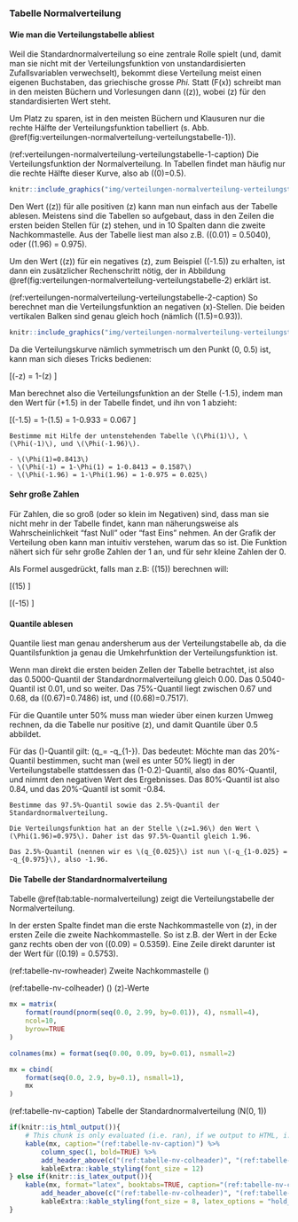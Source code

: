 ### Tabelle Normalverteilung {#sec-tabelle-normalverteilung}

#### Wie man die Verteilungstabelle abliest {-}

Weil die Standardnormalverteilung so eine zentrale Rolle spielt (und, damit man sie nicht mit der Verteilungsfunktion von unstandardisierten Zufallsvariablen verwechselt), bekommt diese Verteilung meist einen eigenen Buchstaben, das griechische grosse *Phi.* Statt \(F(x)\) schreibt man in den meisten Büchern und Vorlesungen dann \(\Phi(z)\), wobei \(z\) für den standardisierten Wert steht.

Um Platz zu sparen, ist in den meisten Büchern und Klausuren nur die rechte Hälfte der Verteilungsfunktion tabelliert (s. Abb. \@ref(fig:verteilungen-normalverteilung-verteilungstabelle-1)).

(ref:verteilungen-normalverteilung-verteilungstabelle-1-caption) Die Verteilungsfunktion der Normalverteilung. In Tabellen findet man häufig nur die rechte Hälfte dieser Kurve, also ab \(\Phi(0)=0.5\).

```r
knitr::include_graphics("img/verteilungen-normalverteilung-verteilungstabelle-1.png")
```

Den Wert \(\Phi(z)\) für alle positiven \(z\) kann man nun einfach aus der Tabelle ablesen. Meistens sind die Tabellen so aufgebaut, dass in den Zeilen die ersten beiden Stellen für \(z\) stehen, und in 10 Spalten dann die zweite Nachkommastelle. Aus der Tabelle liest man also z.B. \(\Phi(0.01) = 0.5040\), oder \(\Phi(1.96) = 0.975\).

Um den Wert \(\Phi(z)\) für ein negatives \(z\), zum Beispiel \(\Phi(-1.5)\) zu erhalten, ist dann ein zusätzlicher Rechenschritt nötig, der in Abbildung \@ref(fig:verteilungen-normalverteilung-verteilungstabelle-2) erklärt ist.

(ref:verteilungen-normalverteilung-verteilungstabelle-2-caption) So berechnet man die Verteilungsfunktion an negativen \(x\)-Stellen. Die beiden vertikalen Balken sind genau gleich hoch (nämlich \(\Phi(1.5)=0.93\)).

```r
knitr::include_graphics("img/verteilungen-normalverteilung-verteilungstabelle-2.png")
```

Da die Verteilungskurve nämlich symmetrisch um den Punkt (0, 0.5) ist, kann man sich dieses Tricks bedienen:

\[\Phi(-z) = 1-\Phi(z) \]

Man berechnet also die Verteilungsfunktion an der Stelle \(-1.5\), indem man den Wert für \(+1.5\) in der Tabelle findet, und ihn von 1 abzieht:

\[\Phi(-1.5) = 1-\Phi(1.5) = 1-0.933 = 0.067 \]

```exercise

Bestimme mit Hilfe der untenstehenden Tabelle \(\Phi(1)\), \(\Phi(-1)\), und \(\Phi(-1.96)\).

```

```solution


- \(\Phi(1)=0.8413\)
- \(\Phi(-1) = 1-\Phi(1) = 1-0.8413 = 0.1587\)
- \(\Phi(-1.96) = 1-\Phi(1.96) = 1-0.975 = 0.025\)

```

#### Sehr große Zahlen {-}

Für Zahlen, die so groß (oder so klein im Negativen) sind, dass man sie nicht mehr in der Tabelle findet, kann man näherungsweise als Wahrscheinlichkeit "fast Null" oder "fast Eins" nehmen. An der Grafik der Verteilung oben kann man intuitiv verstehen, warum das so ist. Die Funktion nähert sich für sehr große Zahlen der 1 an, und für sehr kleine Zahlen der 0.

Als Formel ausgedrückt, falls man z.B: \(\Phi(15)\) berechnen will:

\[\Phi(15) \approx 1\]

\[\Phi(-15) \approx 0\]

#### Quantile ablesen {-}

Quantile liest man genau andersherum aus der Verteilungstabelle ab, da die Quantilsfunktion ja genau die Umkehrfunktion der Verteilungsfunktion ist.

Wenn man direkt die ersten beiden Zellen der Tabelle betrachtet, ist also das 0.5000-Quantil der Standardnormalverteilung gleich 0.00. Das 0.5040-Quantil ist 0.01, und so weiter. Das 75%-Quantil liegt zwischen 0.67 und 0.68, da \(\Phi(0.67)=0.7486\) ist, und \(\Phi(0.68)=0.7517\).

Für die Quantile unter 50% muss man wieder über einen kurzen Umweg rechnen, da die Tabelle nur positive \(z\), und damit Quantile über 0.5 abbildet.

Für das \(\alpha\)-Quantil gilt: \(q_\alpha = -q_{1-\alpha}\). Das bedeutet: Möchte man das 20%-Quantil bestimmen, sucht man (weil es unter 50% liegt) in der Verteilungstabelle stattdessen das (1-0.2)-Quantil, also das 80%-Quantil, und nimmt den negativen Wert des Ergebnisses. Das 80%-Quantil ist also 0.84, und das 20%-Quantil ist somit -0.84.

```exercise

Bestimme das 97.5%-Quantil sowie das 2.5%-Quantil der Standardnormalverteilung.

```

```solution

Die Verteilungsfunktion hat an der Stelle \(z=1.96\) den Wert \(\Phi(1.96)=0.975\). Daher ist das 97.5%-Quantil gleich 1.96.

Das 2.5%-Quantil (nennen wir es \(q_{0.025}\) ist nun \(-q_{1-0.025} = -q_{0.975}\), also -1.96.

```

#### Die Tabelle der Standardnormalverteilung {-}

Tabelle \@ref(tab:table-normalverteilung) zeigt die Verteilungstabelle der Normalverteilung.

In der ersten Spalte findet man die erste Nachkommastelle von \(z\), in der ersten Zeile die zweite Nachkommastelle. So ist z.B. der Wert in der Ecke ganz rechts oben der von \(\Phi(0.09) = 0.5359\). Eine Zeile direkt darunter ist der Wert für \(\Phi(0.19) = 0.5753\).

(ref:tabelle-nv-rowheader) Zweite Nachkommastelle \(\rightarrow\)

(ref:tabelle-nv-colheader) \(\downarrow\) \(z\)-Werte

```r
mx = matrix(
    format(round(pnorm(seq(0.0, 2.99, by=0.01)), 4), nsmall=4),
    ncol=10,
    byrow=TRUE
)

colnames(mx) = format(seq(0.00, 0.09, by=0.01), nsmall=2)

mx = cbind(
    format(seq(0.0, 2.9, by=0.1), nsmall=1),
    mx
)
```

(ref:tabelle-nv-caption) Tabelle der Standardnormalverteilung \(N(0, 1)\)

```r

if(knitr::is_html_output()){
    # This chunk is only evaluated (i.e. ran), if we output to HTML, i.e. gitbook or epub
    kable(mx, caption="(ref:tabelle-nv-caption)") %>%
        column_spec(1, bold=TRUE) %>%
        add_header_above(c("(ref:tabelle-nv-colheader)", "(ref:tabelle-nv-rowheader)"=10)) %>%
        kableExtra::kable_styling(font_size = 12)
} else if(knitr::is_latex_output()){
    kable(mx, format="latex", booktabs=TRUE, caption="(ref:tabelle-nv-caption)") %>%
        add_header_above(c("(ref:tabelle-nv-colheader)", "(ref:tabelle-nv-rowheader)"=10)) %>%
        kableExtra::kable_styling(font_size = 8, latex_options = "hold_position")  # Latex's [h!]
}
```
